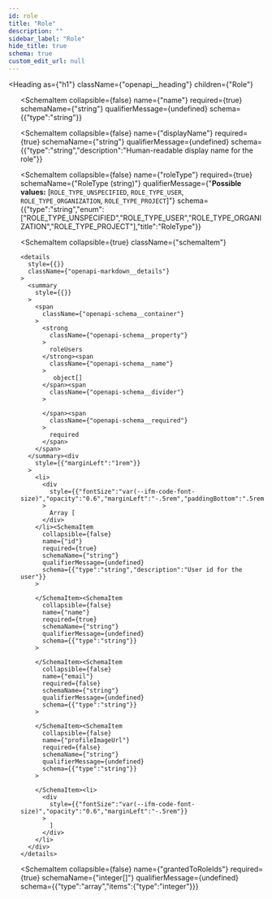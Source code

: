 ```yaml
---
id: role
title: "Role"
description: ""
sidebar_label: "Role"
hide_title: true
schema: true
custom_edit_url: null
---
```



<Heading
  as={"h1"}
  className={"openapi__heading"}
  children={"Role"}
>
</Heading>





<ul>
  <SchemaItem
    collapsible={false}
    name={"id"}
    required={true}
    schemaName={"integer"}
    qualifierMessage={undefined}
    schema={{"type":"integer"}}
  >
    
  </SchemaItem><SchemaItem
    collapsible={false}
    name={"name"}
    required={true}
    schemaName={"string"}
    qualifierMessage={undefined}
    schema={{"type":"string"}}
  >
    
  </SchemaItem><SchemaItem
    collapsible={false}
    name={"displayName"}
    required={true}
    schemaName={"string"}
    qualifierMessage={undefined}
    schema={{"type":"string","description":"Human-readable display name for the role"}}
  >
    
  </SchemaItem><SchemaItem
    collapsible={false}
    name={"roleType"}
    required={true}
    schemaName={"RoleType (string)"}
    qualifierMessage={"**Possible values:** [`ROLE_TYPE_UNSPECIFIED`, `ROLE_TYPE_USER`, `ROLE_TYPE_ORGANIZATION`, `ROLE_TYPE_PROJECT`]"}
    schema={{"type":"string","enum":["ROLE_TYPE_UNSPECIFIED","ROLE_TYPE_USER","ROLE_TYPE_ORGANIZATION","ROLE_TYPE_PROJECT"],"title":"RoleType"}}
  >
    
  </SchemaItem><SchemaItem
    collapsible={true}
    className={"schemaItem"}
  >
    <details
      style={{}}
      className={"openapi-markdown__details"}
    >
      <summary
        style={{}}
      >
        <span
          className={"openapi-schema__container"}
        >
          <strong
            className={"openapi-schema__property"}
          >
            roleUsers
          </strong><span
            className={"openapi-schema__name"}
          >
             object[]
          </span><span
            className={"openapi-schema__divider"}
          >
            
          </span><span
            className={"openapi-schema__required"}
          >
            required
          </span>
        </span>
      </summary><div
        style={{"marginLeft":"1rem"}}
      >
        <li>
          <div
            style={{"fontSize":"var(--ifm-code-font-size)","opacity":"0.6","marginLeft":"-.5rem","paddingBottom":".5rem"}}
          >
            Array [
          </div>
        </li><SchemaItem
          collapsible={false}
          name={"id"}
          required={true}
          schemaName={"string"}
          qualifierMessage={undefined}
          schema={{"type":"string","description":"User id for the user"}}
        >
          
        </SchemaItem><SchemaItem
          collapsible={false}
          name={"name"}
          required={true}
          schemaName={"string"}
          qualifierMessage={undefined}
          schema={{"type":"string"}}
        >
          
        </SchemaItem><SchemaItem
          collapsible={false}
          name={"email"}
          required={false}
          schemaName={"string"}
          qualifierMessage={undefined}
          schema={{"type":"string"}}
        >
          
        </SchemaItem><SchemaItem
          collapsible={false}
          name={"profileImageUrl"}
          required={false}
          schemaName={"string"}
          qualifierMessage={undefined}
          schema={{"type":"string"}}
        >
          
        </SchemaItem><li>
          <div
            style={{"fontSize":"var(--ifm-code-font-size)","opacity":"0.6","marginLeft":"-.5rem"}}
          >
            ]
          </div>
        </li>
      </div>
    </details>
  </SchemaItem><SchemaItem
    collapsible={false}
    name={"grantedToRoleIds"}
    required={true}
    schemaName={"integer[]"}
    qualifierMessage={undefined}
    schema={{"type":"array","items":{"type":"integer"}}}
  >
    
  </SchemaItem>
</ul>
            